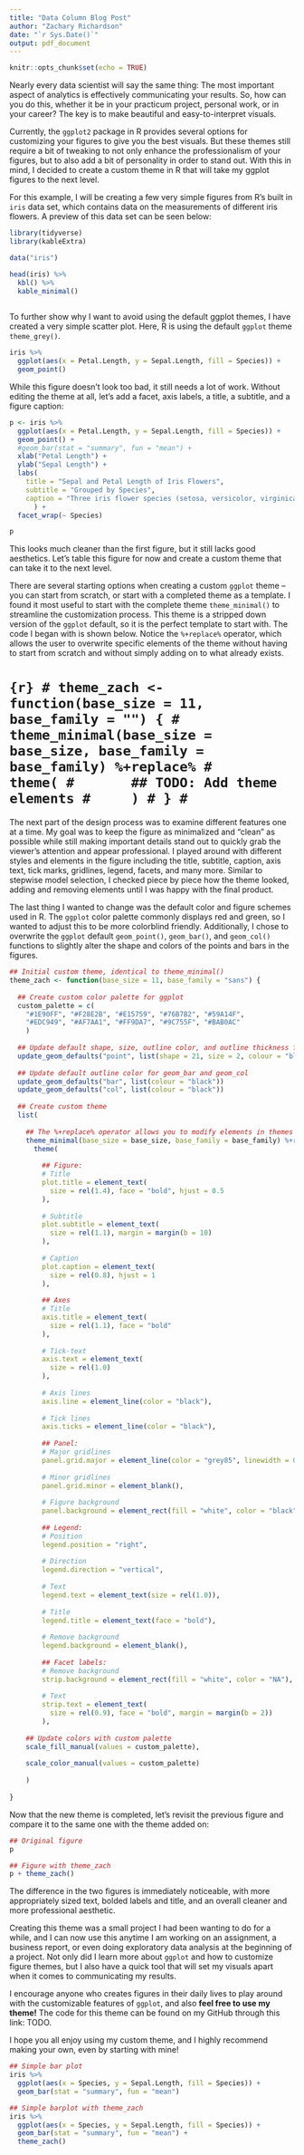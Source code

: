 ```yaml
---
title: "Data Column Blog Post"
author: "Zachary Richardson"
date: "`r Sys.Date()`"
output: pdf_document
---
```


```r
knitr::opts_chunk$set(echo = TRUE)
```

Nearly every data scientist will say the same thing: The most important aspect of analytics is effectively communicating your results. So, how can you do this, whether it be in your practicum project, personal work, or in your career? The key is to make beautiful and easy-to-interpret visuals.

Currently, the `ggplot2` package in R provides several options for customizing your figures to give you the best visuals. But these themes still require a bit of tweaking to not only enhance the professionalism of your figures, but to also add a bit of personality in order to stand out. With this in mind, I decided to create a custom theme in R that will take my ggplot figures to the next level.

For this example, I will be creating a few very simple figures from R's built in `iris` data set, which contains data on the measurements of different iris flowers. A preview of this data set can be seen below:

```r
library(tidyverse)
library(kableExtra)

data("iris")

head(iris) %>%
  kbl() %>%
  kable_minimal()
  
```

To further show why I want to avoid using the default ggplot themes, I have created a very simple scatter plot. Here, R is using the default `ggplot` theme `theme_grey()`.

```r
iris %>%
  ggplot(aes(x = Petal.Length, y = Sepal.Length, fill = Species)) +
  geom_point()
```

While this figure doesn't look too bad, it still needs a lot of work. Without editing the theme at all, let's add a facet, axis labels, a title, a subtitle, and a figure caption:

```r
p <- iris %>%
  ggplot(aes(x = Petal.Length, y = Sepal.Length, fill = Species)) +
  geom_point() +
  #geom_bar(stat = "summary", fun = "mean") +
  xlab("Petal Length") +
  ylab("Sepal Length") +
  labs(
    title = "Sepal and Petal Length of Iris Flowers",
    subtitle = "Grouped by Species",
    caption = "Three iris flower species (setosa, versicolor, virginica)"
      ) +
  facet_wrap(~ Species)

p
```

This looks much cleaner than the first figure, but it still lacks good aesthetics. Let's table this figure for now and create a custom theme that can take it to the next level.

There are several starting options when creating a custom `ggplot` theme – you can start from scratch, or start with a completed theme as a template. I found it most useful to start with the complete theme `theme_minimal()` to streamline the customization process. This theme is a stripped down version of the `ggplot` default, so it is the perfect template to start with. The code I began with is shown below. Notice the `%+replace%` operator, which allows the user to overwrite specific elements of the theme without having to start from scratch and without simply adding on to what already exists.

# ```{r}
# theme_zach <- function(base_size = 11, base_family = "") {
#   theme_minimal(base_size = base_size, base_family = base_family) %+replace%
#     theme(
#       ## TODO: Add theme elements
#     )
# }
# ```

The next part of the design process was to examine different features one at a time. My goal was to keep the figure as minimalized and "clean" as possible while still making important details stand out to quickly grab the viewer's attention and appear professional. I played around with different styles and elements in the figure including the title, subtitle, caption, axis text, tick marks, gridlines, legend, facets, and many more. Similar to stepwise model selection, I checked piece by piece how the theme looked, adding and removing elements until I was happy with the final product. 

The last thing I wanted to change was the default color and figure schemes used in R. The `ggplot` color palette commonly displays red and green, so I wanted to adjust this to be more colorblind friendly. Additionally, I chose to overwrite the `ggplot` default `geom_point()`, `geom_bar()`, and `geom_col()` functions to slightly alter the shape and colors of the points and bars in the figures.


```r
## Initial custom theme, identical to theme_minimal()
theme_zach <- function(base_size = 11, base_family = "sans") {
  
  ## Create custom color palette for ggplot
  custom_palette = c(
    "#1E90FF", "#F28E2B", "#E15759", "#76B7B2", "#59A14F",
    "#EDC949", "#AF7AA1", "#FF9DA7", "#9C755F", "#BAB0AC"
    )
  
  ## Update default shape, size, outline color, and outline thickness for geom_point
  update_geom_defaults("point", list(shape = 21, size = 2, colour = "black", stroke = 0.5))
  
  ## Update default outline color for geom_bar and geom_col
  update_geom_defaults("bar", list(colour = "black"))
  update_geom_defaults("col", list(colour = "black"))
  
  ## Create custom theme
  list(
    
    ## The %+replace% operator allows you to modify elements in themes
    theme_minimal(base_size = base_size, base_family = base_family) %+replace%
      theme(
        
        ## Figure:
        # Title
        plot.title = element_text(
          size = rel(1.4), face = "bold", hjust = 0.5
        ),
        
        # Subtitle
        plot.subtitle = element_text(
          size = rel(1.1), margin = margin(b = 10)
        ),
        
        # Caption
        plot.caption = element_text(
          size = rel(0.8), hjust = 1
        ),
        
        ## Axes
        # Title
        axis.title = element_text(
          size = rel(1.1), face = "bold"
        ),
        
        # Tick-text
        axis.text = element_text(
          size = rel(1.0)
        ),
        
        # Axis lines
        axis.line = element_line(color = "black"),
        
        # Tick lines
        axis.ticks = element_line(color = "black"),
        
        ## Panel:
        # Major gridlines
        panel.grid.major = element_line(color = "grey85", linewidth = 0.2),
        
        # Minor gridlines
        panel.grid.minor = element_blank(),
        
        # Figure background
        panel.background = element_rect(fill = "white", color = "black"),
        
        ## Legend:
        # Position
        legend.position = "right",
        
        # Direction
        legend.direction = "vertical",
        
        # Text
        legend.text = element_text(size = rel(1.0)),
        
        # Title
        legend.title = element_text(face = "bold"),
        
        # Remove background
        legend.background = element_blank(),
        
        ## Facet labels:
        # Remove background
        strip.background = element_rect(fill = "white", color = "NA"),
        
        # Text
        strip.text = element_text(
          size = rel(0.9), face = "bold", margin = margin(b = 2))
        ),
    
    ## Update colors with custom palette
    scale_fill_manual(values = custom_palette),
    
    scale_color_manual(values = custom_palette)
    
    )
  
}
```


Now that the new theme is completed, let's revisit the previous figure and compare it to the same one with the theme added on:


```r
## Original figure
p

## Figure with theme_zach
p + theme_zach()
```


The difference in the two figures is immediately noticeable, with more appropriately sized text, bolded labels and title, and an overall cleaner and more professional aesthetic.

Creating this theme was a small project I had been wanting to do for a while, and I can now use this anytime I am working on an assignment, a business report, or even doing exploratory data analysis at the beginning of a project. Not only did I learn more about `ggplot` and how to customize figure themes, but I also have a quick tool that will set my visuals apart when it comes to communicating my results. 

I encourage anyone who creates figures in their daily lives to play around with the customizable features of `ggplot`, and also **feel free to use my theme!** The code for this theme can be found on my GitHub through this link: TODO.

I hope you all enjoy using my custom theme, and I highly recommend making your own, even by starting with mine!


```r
## Simple bar plot
iris %>%
  ggplot(aes(x = Species, y = Sepal.Length, fill = Species)) +
  geom_bar(stat = "summary", fun = "mean")

## Simple barplot with theme_zach
iris %>%
  ggplot(aes(x = Species, y = Sepal.Length, fill = Species)) +
  geom_bar(stat = "summary", fun = "mean") +
  theme_zach()
```

